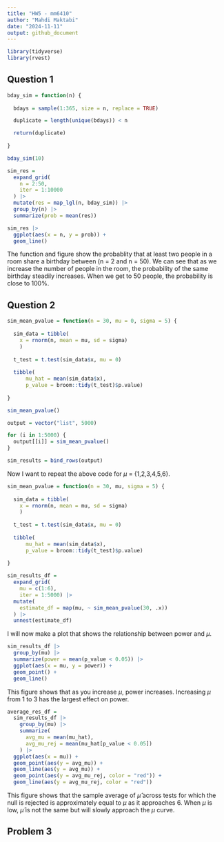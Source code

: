 ```yaml
---
title: "HW5 - mm6410"
author: "Mahdi Maktabi"
date: "2024-11-11"
output: github_document
---
```


```r
library(tidyverse)
library(rvest)
```

## Question 1

```r
bday_sim = function(n) {
  
  bdays = sample(1:365, size = n, replace = TRUE)

  duplicate = length(unique(bdays)) < n

  return(duplicate)
  
}

bday_sim(10)
```

```r
sim_res =
  expand_grid(
    n = 2:50,
    iter = 1:10000
  ) |> 
  mutate(res = map_lgl(n, bday_sim)) |> 
  group_by(n) |> 
  summarize(prob = mean(res))

sim_res |> 
  ggplot(aes(x = n, y = prob)) +
  geom_line()
```

The function and figure show the probablity that at least two people in a room share a birthday between (n = 2 and n = 50). We can see that as we increase the number of people in the room, the probability of the same birthday steadily increases. When we get to 50 people, the probability is close to 100%.


## Question 2

```r

sim_mean_pvalue = function(n = 30, mu = 0, sigma = 5) {
  
  sim_data = tibble(
    x = rnorm(n, mean = mu, sd = sigma)
    )
  
  t_test = t.test(sim_data$x, mu = 0)
  
  tibble(
      mu_hat = mean(sim_data$x),
      p_value = broom::tidy(t_test)$p.value)
  
}

sim_mean_pvalue()
```

```r
output = vector("list", 5000)

for (i in 1:5000) {
  output[[i]] = sim_mean_pvalue()
}

sim_results = bind_rows(output)
```

Now I want to repeat the above code for $\mu$ = {1,2,3,4,5,6}.

```r
sim_mean_pvalue = function(n = 30, mu, sigma = 5) {
  
  sim_data = tibble(
    x = rnorm(n, mean = mu, sd = sigma)
    )
  
  t_test = t.test(sim_data$x, mu = 0)
  
  tibble(
      mu_hat = mean(sim_data$x),
      p_value = broom::tidy(t_test)$p.value)
  
}

sim_results_df = 
  expand_grid(
    mu = c(1:6),
    iter = 1:5000) |> 
  mutate(
    estimate_df = map(mu, ~ sim_mean_pvalue(30, .x))
  ) |> 
  unnest(estimate_df)
```

I will now make a plot that shows the relationship between power and $\mu$. 

```r
sim_results_df |> 
  group_by(mu) |> 
  summarize(power = mean(p_value < 0.05)) |> 
  ggplot(aes(x = mu, y = power)) + 
  geom_point() +
  geom_line()
```

This figure shows that as you increase $\mu$, power increases. Increasing $\mu$ from 1 to 3 has the largest effect on power.

```r
average_res_df =
  sim_results_df |> 
    group_by(mu) |> 
    summarize(
      avg_mu = mean(mu_hat),
      avg_mu_rej = mean(mu_hat[p_value < 0.05])
    ) |> 
  ggplot(aes(x = mu)) +
  geom_point(aes(y = avg_mu)) +
  geom_line(aes(y = avg_mu)) +
  geom_point(aes(y = avg_mu_rej, color = "red")) +
  geom_line(aes(y = avg_mu_rej, color = "red"))
```


This figure shows that the sample average of $\hat{\mu}$ across tests for which the null is rejected is approximately equal to $\mu$ as it approaches 6. When $\mu$ is low, $\hat{\mu}$ is not the same but will slowly approach the $\mu$ curve.


## Problem 3

